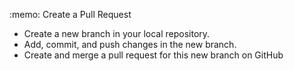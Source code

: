 :memo: Create a Pull Request

-   Create a new branch in your local repository.
-   Add, commit, and push changes in the new branch.
-   Create and merge a pull request for this new branch on GitHub

